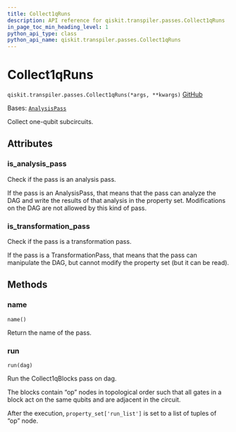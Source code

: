```yaml
---
title: Collect1qRuns
description: API reference for qiskit.transpiler.passes.Collect1qRuns
in_page_toc_min_heading_level: 1
python_api_type: class
python_api_name: qiskit.transpiler.passes.Collect1qRuns
---
```


# Collect1qRuns

<span id="qiskit.transpiler.passes.Collect1qRuns" />

`qiskit.transpiler.passes.Collect1qRuns(*args, **kwargs)` [GitHub](https://github.com/qiskit/qiskit/tree/stable/0.25/qiskit/transpiler/passes/optimization/collect_1q_runs.py "view source code")

Bases: [`AnalysisPass`](qiskit.transpiler.AnalysisPass "qiskit.transpiler.basepasses.AnalysisPass")

Collect one-qubit subcircuits.

## Attributes

<span id="qiskit.transpiler.passes.Collect1qRuns.is_analysis_pass" />

### is\_analysis\_pass

Check if the pass is an analysis pass.

If the pass is an AnalysisPass, that means that the pass can analyze the DAG and write the results of that analysis in the property set. Modifications on the DAG are not allowed by this kind of pass.

<span id="qiskit.transpiler.passes.Collect1qRuns.is_transformation_pass" />

### is\_transformation\_pass

Check if the pass is a transformation pass.

If the pass is a TransformationPass, that means that the pass can manipulate the DAG, but cannot modify the property set (but it can be read).

## Methods

### name

<span id="qiskit.transpiler.passes.Collect1qRuns.name" />

`name()`

Return the name of the pass.

### run

<span id="qiskit.transpiler.passes.Collect1qRuns.run" />

`run(dag)`

Run the Collect1qBlocks pass on dag.

The blocks contain “op” nodes in topological order such that all gates in a block act on the same qubits and are adjacent in the circuit.

After the execution, `property_set['run_list']` is set to a list of tuples of “op” node.

